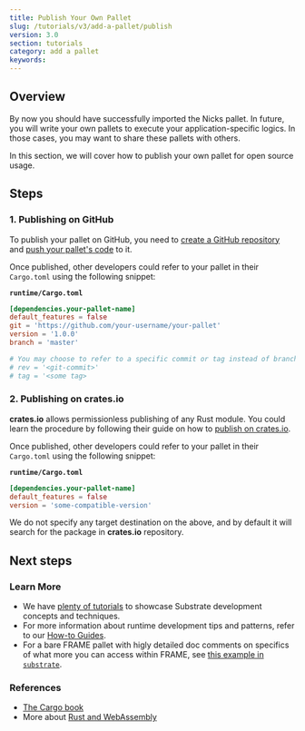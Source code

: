 ```yaml
---
title: Publish Your Own Pallet
slug: /tutorials/v3/add-a-pallet/publish
version: 3.0 
section: tutorials
category: add a pallet
keywords:
---
```


## Overview

By now you should have successfully imported the Nicks pallet. In future, you will write your own pallets
to execute your application-specific logics. In those cases, you may want to share these pallets
with others.

In this section, we will cover how to publish your own pallet for open source usage.

## Steps 
### 1. Publishing on GitHub

To publish your pallet on GitHub, you need to
[create a GitHub repository](https://help.github.com/en/articles/create-a-repo) and
[push your pallet's code](https://help.github.com/en/articles/pushing-to-a-remote) to it.

Once published, other developers could refer to your pallet in their `Cargo.toml` using the
following snippet:

**`runtime/Cargo.toml`**

```TOML
[dependencies.your-pallet-name]
default_features = false
git = 'https://github.com/your-username/your-pallet'
version = '1.0.0'
branch = 'master'

# You may choose to refer to a specific commit or tag instead of branch
# rev = '<git-commit>'
# tag = '<some tag>
```

### 2. Publishing on crates.io

**crates.io** allows permissionless publishing of any Rust module. You could learn the procedure by
following their guide on how to [publish on crates.io](https://doc.rust-lang.org/cargo/reference/publishing.html).

Once published, other developers could refer to your pallet in their `Cargo.toml` using the
following snippet:

**`runtime/Cargo.toml`**

```TOML
[dependencies.your-pallet-name]
default_features = false
version = 'some-compatible-version'
```

We do not specify any target destination on the above, and by default it will search for the package
in **crates.io** repository.

## Next steps
### Learn More

- We have [plenty of tutorials](/tutorials) to showcase Substrate development concepts and
  techniques.
- For more information about runtime development tips and patterns, refer to our
  [How-to Guides](/how-to-guides).
- For a bare FRAME pallet with higly detailed doc comments on specifics of what more you can access within FRAME, see [this example in `substrate`](https://github.com/paritytech/substrate/tree/master/frame/example).

### References

- [The Cargo book](https://doc.rust-lang.org/stable/cargo/)
- More about [Rust and WebAssembly](https://rustwasm.github.io/)
